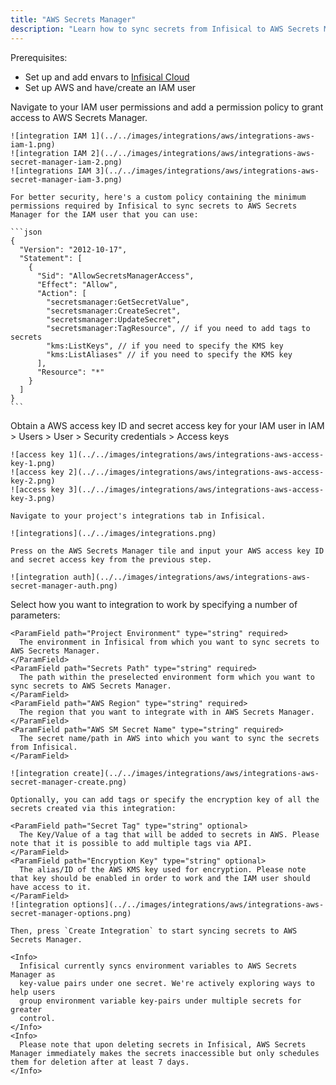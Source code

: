 ```yaml
---
title: "AWS Secrets Manager"
description: "Learn how to sync secrets from Infisical to AWS Secrets Manager."
---
```


Prerequisites:

- Set up and add envars to [Infisical Cloud](https://app.infisical.com)
- Set up AWS and have/create an IAM user

<Steps>
  <Step title="Grant the IAM user permissions to access AWS Secrets Manager">
    Navigate to your IAM user permissions and add a permission policy to grant access to AWS Secrets Manager.

    ![integration IAM 1](../../images/integrations/aws/integrations-aws-iam-1.png)
    ![integration IAM 2](../../images/integrations/aws/integrations-aws-secret-manager-iam-2.png)
    ![integrations IAM 3](../../images/integrations/aws/integrations-aws-secret-manager-iam-3.png)

    For better security, here's a custom policy containing the minimum permissions required by Infisical to sync secrets to AWS Secrets Manager for the IAM user that you can use:

    ```json
    {
      "Version": "2012-10-17",
      "Statement": [
        {
          "Sid": "AllowSecretsManagerAccess",
          "Effect": "Allow",
          "Action": [
            "secretsmanager:GetSecretValue",
            "secretsmanager:CreateSecret",
            "secretsmanager:UpdateSecret",
            "secretsmanager:TagResource", // if you need to add tags to secrets
            "kms:ListKeys", // if you need to specify the KMS key
            "kms:ListAliases" // if you need to specify the KMS key
          ],
          "Resource": "*"
        }
      ]
    }
    ```

  </Step>
  <Step title="Authorize Infisical for AWS Secrets Manager">
    Obtain a AWS access key ID and secret access key for your IAM user in IAM > Users > User > Security credentials > Access keys

    ![access key 1](../../images/integrations/aws/integrations-aws-access-key-1.png)
    ![access key 2](../../images/integrations/aws/integrations-aws-access-key-2.png)
    ![access key 3](../../images/integrations/aws/integrations-aws-access-key-3.png)

    Navigate to your project's integrations tab in Infisical.

    ![integrations](../../images/integrations.png)

    Press on the AWS Secrets Manager tile and input your AWS access key ID and secret access key from the previous step.

    ![integration auth](../../images/integrations/aws/integrations-aws-secret-manager-auth.png)

  </Step>
  <Step title="Start integration">
    Select how you want to integration to work by specifying a number of parameters:

    <ParamField path="Project Environment" type="string" required>
      The environment in Infisical from which you want to sync secrets to AWS Secrets Manager.
    </ParamField>
    <ParamField path="Secrets Path" type="string" required>
      The path within the preselected environment form which you want to sync secrets to AWS Secrets Manager.
    </ParamField>
    <ParamField path="AWS Region" type="string" required>
      The region that you want to integrate with in AWS Secrets Manager.
    </ParamField>
    <ParamField path="AWS SM Secret Name" type="string" required>
      The secret name/path in AWS into which you want to sync the secrets from Infisical.
    </ParamField>

    ![integration create](../../images/integrations/aws/integrations-aws-secret-manager-create.png)

    Optionally, you can add tags or specify the encryption key of all the secrets created via this integration:

    <ParamField path="Secret Tag" type="string" optional>
      The Key/Value of a tag that will be added to secrets in AWS. Please note that it is possible to add multiple tags via API.
    </ParamField>
    <ParamField path="Encryption Key" type="string" optional>
      The alias/ID of the AWS KMS key used for encryption. Please note that key should be enabled in order to work and the IAM user should have access to it.
    </ParamField>
    ![integration options](../../images/integrations/aws/integrations-aws-secret-manager-options.png)

    Then, press `Create Integration` to start syncing secrets to AWS Secrets Manager.

    <Info>
      Infisical currently syncs environment variables to AWS Secrets Manager as
      key-value pairs under one secret. We're actively exploring ways to help users
      group environment variable key-pairs under multiple secrets for greater
      control.
    </Info>
    <Info>
      Please note that upon deleting secrets in Infisical, AWS Secrets Manager immediately makes the secrets inaccessible but only schedules them for deletion after at least 7 days.
    </Info>

  </Step>
</Steps>

